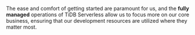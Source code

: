 The ease and comfort of getting started are paramount for us, and the **fully managed** operations of TiDB Serverless allow us to focus more on our core business, ensuring that our development resources are utilized where they matter most.